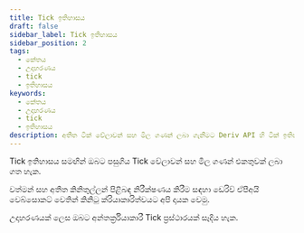 ```yaml
---
title: Tick ඉතිහාසය
draft: false
sidebar_label: Tick ඉතිහාසය
sidebar_position: 2
tags:
  - කේතය
  - උදාහරණය
  - tick
  - ඉතිහාසය
keywords:
  - කේතය
  - උදාහරණය
  - tick
  - ඉතිහාසය
description: අතීත ටික් වේලාවන් සහ මිල ගණන් ලබා ගැනීමට Deriv API හි ටික් ඉතිහාසය විශේෂාංගයට දායක වන්න. මෙම API උදාහරණය සමඟ මෙම විශේෂාංගය ඔබේ වෙළඳ යෙදුමට ඒකාබද්ධ කරන්න.
---
```



Tick ඉතිහාසය සමඟින් ඔබට පසුගිය Tick වේලාවන් සහ මිල ගණන් එකතුවක් ලබා ගත හැක.

<SandboxIframe sandbox={sandboxes.ticks_history} />

<RenderOfficialContents>
  <p>වත්මන් සහ අතීත කිනිතුල්ලන් පිළිබඳ නිරීක්ෂණය කිරීම සඳහා ඩෙරිව් ඒපීඅයි වෙබ්සොකට් වෙතින් කිනිටු ක්රියාකාරිත්වයට අපි දායක වෙමු.</p>
</RenderOfficialContents>

උදාහරණයක් ලෙස ඔබට අන්තර්ක්‍රියාකාරී Tick ප්‍රස්ථාරයක් සෑදිය හැක.
